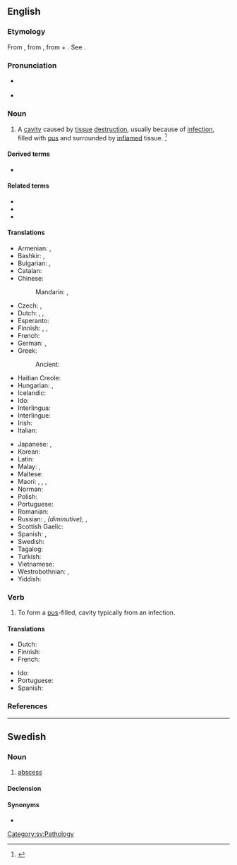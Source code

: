 ==English==
{{wikipedia}}

===Etymology===
From {{der|en|la|abscessus||a going away; gathering of humors, abscess}}, from {{m|la|abscēdō||go away, depart}}, from {{m|la|abs||away from}} + {{m|la|cēdō||go}}. See {{m|en|cede}}.

===Pronunciation===
* {{a|US}} {{IPA|en|/ˈæbˌsɛs/|/ˈæbˌsɪs/}}
* {{audio|en|en-uk-abscess.ogg|Audio (UK)}}

===Noun===
{{en-noun|es}}

# {{lb|en|pathology}} A [[cavity]] caused by [[tissue]] [[destruction]], usually because of [[infection]], filled with [[pus]] and surrounded by [[inflamed]] tissue. {{defdate|First attested in the mid 16<sup>th</sup> century.}}<ref name=SOED>{{R:SOED5|page=8}}</ref>

====Derived terms====
* {{l|en|cold abscess}}

====Related terms====
* {{l|en|boil}} <!-- near synonym -->
* {{l|en|carbuncle}} <!-- near synonym -->
* {{l|en|pustule}} <!-- near synonym -->

====Translations====
{{trans-top|cavity filled with pus}}
* Armenian: {{t+|hy|թարախակույտ}}, {{t+|hy|պալար}}
* Bashkir: {{t|ba|шеш}}, {{t|ba|шешек}}
* Bulgarian: {{t+|bg|абсцес}}, {{t+|bg|цирей}}
* Catalan: {{t|ca|abscés|m}}
* Chinese:
*: Mandarin: {{t+|cmn|膿腫|sc=Hani}}, {{t+|cmn|脓肿|tr=nóngzhǒng|sc=Hani}}
* Czech: {{t+|cs|absces|m}}, {{t|cs|hnisavý vřed|m}}
* Dutch: {{t+|nl|abces|n}}, {{t+|nl|etterbuil|m}}, {{t|nl|ettergezwel|n}}
* Esperanto: {{t+|eo|absceso}}
* Finnish: {{t+|fi|paise}}, {{t+|fi|märkäpesäke}}, {{t+|fi|absessi}}
* French: {{t+|fr|abcès|m}}
* German: {{t+|de|Abszess|m}}, {{t|de|Eiterbeule|f}}
* Greek: {{t+|el|απόστημα|n}}
*: Ancient: {{t|grc|δοθιήν|m}}
* Haitian Creole: {{t|ht|apse|m}}
* Hungarian: {{t+|hu|tályog}}, {{t+|hu|kelés}}
* Icelandic: {{t+|is|kýli|n}}
* Ido: {{t+|io|abceso}}
* Interlingua: {{t|ia|abscesso}}
* Interlingue: {{t|ie|abscesse}}
* Irish: {{t|ga|easpa|f}}
* Italian: {{t+|it|ascesso|m}}
{{trans-mid}}
* Japanese: {{t+|ja|膿瘍|tr=nōyō|sc=Jpan}}, {{t+|ja|はれもの|tr=haremono|sc=Jpan}}
* Korean: {{t|ko|농양|tr=nongyang}}
* Latin: {{t|la|vomica|f}}
* Malay: {{t|ms|bisul}}, {{t+|ms|abses}}
* Maltese: {{t|mt|pustuletta}}
* Maori: {{t|mi|tāpoa}}, {{t|mi|whēwhē}}, {{t|mi|maiao}}, {{t|mi|tuma}}
* Norman: {{t|nrf|abcès|m}}
* Polish: {{t+|pl|ropień|m-in}}
* Portuguese: {{t+|pt|abscesso|m}}
* Romanian: {{t+|ro|abces|n}}
* Russian: {{t+|ru|гнойни́к|m}}, {{t+|ru|гнойничо́к|m}} ''(diminutive)'', {{t+|ru|нары́в|m}}, {{t+|ru|абсце́сс|m}}
* Scottish Gaelic: {{t|gd|neasgaid|f}}
* Spanish: {{t+|es|absceso|m}}, {{t+|es|flemón|m}} {{gloss|gums}}
* Swedish: {{t+|sv|abscess|c}}
* Tagalog: {{t|tl|naknak}}
* Turkish: {{t+|tr|apse}}
* Vietnamese: {{t|vi|Áp-xe}}
* Westrobothnian: {{t|gmq-bot|burning|f}}, {{t|gmq-bot|bód|m}}
* Yiddish: {{t|yi|געשוויר|n}}
{{trans-bottom}}

===Verb===
{{en-verb|es}}

# {{lb|en|intransitive}} To form a [[pus]]-filled, cavity typically from an infection.

====Translations====
{{trans-top|to form an abscess}}
* Dutch: {{t|nl|een abces vormen}}
* Finnish: {{t+|fi|märkiä}}
* French: {{t+|fr|abcéder}}
{{trans-mid}}
* Ido: {{t|io|abceseskar}}
* Portuguese: {{t+|pt|absceder}}
* Spanish: {{t|es|absceder}}
{{trans-bottom}}

===References===
<references/>

----

==Swedish==

===Noun===
{{sv-noun|c}}

# {{lb|sv|pathology}} [[#English|abscess]]

====Declension====
{{sv-infl-noun-c-er|genitive=}}

====Synonyms====
* {{l|sv|böld}}

[[Category:sv:Pathology]]